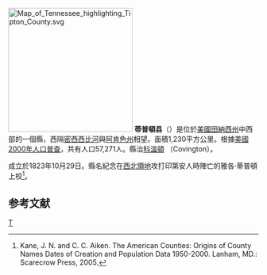 {{update|time=2019-06-22T23:22:58+00:00}}
{{noteTA
|T=zh-hans:蒂普顿县 (田纳西州);zh-hk:蒂普頓縣 (田納西州);zh-tw:蒂普頓郡 (田納西州);
|1=zh-hans:县;zh-hk:縣;zh-tw:郡;
}}
[[File:Map_of_Tennessee_highlighting_Tipton_County.svg|250px]]
'''蒂普頓县'''（{{lang-en|Tipton County}}）是位於[[美國|美國]][[田納西州|田納西州]]中西部的一個縣，西隔[[密西西比河|密西西比河]]與[[阿肯色州|阿肯色州]]相望。面積1,230平方公里。根據[[美國2000年人口普查|美國2000年人口普查]]，共有人口57,271人。縣治[[科溫頓_(印地安納州)|科溫頓]] （Covington）。

成立於1823年10月29日。縣名紀念在[[西北領地|西北領地]]攻打印第安人時陣亡的雅各·蒂普頓上校<ref>Kane, J. N. and C. C. Aiken. The American Counties: Origins of County Names Dates of Creation and Population Data 1950-2000. Lanham, MD.: Scarecrow Press, 2005.</ref>。

==参考文献==
<div class="references-small">
<references />
</div>

[[Category:田納西州行政區劃|T]]